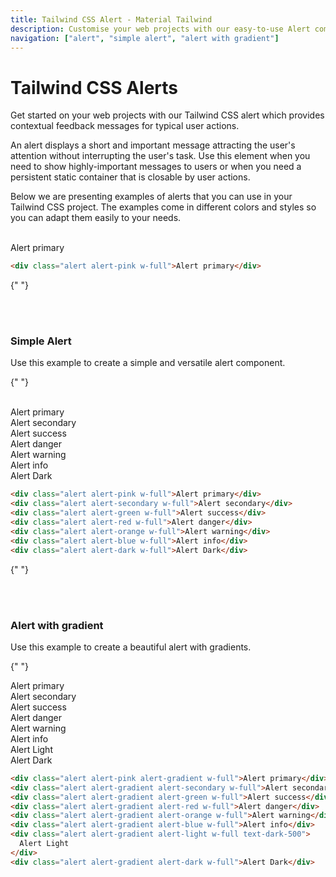 ```yaml
---
title: Tailwind CSS Alert - Material Tailwind
description: Customise your web projects with our easy-to-use Alert component for Tailwind CSS using Material Design guidelines.
navigation: ["alert", "simple alert", "alert with gradient"]
---
```


# Tailwind CSS Alerts

Get started on your web projects with our Tailwind CSS alert which provides contextual feedback messages for typical user actions.

An alert displays a short and important message attracting the user's attention without interrupting the user's task. Use this element when you need to show highly-important messages to users or when you need a persistent static container that is closable by user actions.

Below we are presenting examples of alerts that you can use in your Tailwind CSS project. The examples come in different colors and styles so you can adapt them easily to your needs.

<br />
<ComponentPreview id="alert">
  <div className="alert alert-pink mb-0 w-full">Alert primary</div>
</ComponentPreview>

```html showLineNumbers
<div class="alert alert-pink w-full">Alert primary</div>
```

{" "}

<br />
<br />

### Simple Alert

Use this example to create a simple and versatile alert component.

{" "}

<br />
<ComponentPreview id="simple-alert">
  <div className="alert alert-pink w-full">Alert primary</div>
  <div className="alert alert-secondary w-full">Alert secondary</div>
  <div className="alert alert-green w-full">Alert success</div>
  <div className="alert alert-red w-full">Alert danger</div>
  <div className="alert alert-orange w-full">Alert warning</div>
  <div className="alert alert-blue w-full">Alert info</div>
  <div className="alert alert-dark mb-0 w-full">Alert Dark</div>
</ComponentPreview>

```html showLineNumbers
<div class="alert alert-pink w-full">Alert primary</div>
<div class="alert alert-secondary w-full">Alert secondary</div>
<div class="alert alert-green w-full">Alert success</div>
<div class="alert alert-red w-full">Alert danger</div>
<div class="alert alert-orange w-full">Alert warning</div>
<div class="alert alert-blue w-full">Alert info</div>
<div class="alert alert-dark w-full">Alert Dark</div>
```

{" "}

<br />
<br />

### Alert with gradient

Use this example to create a beautiful alert with gradients.

{" "}
<br />
<ComponentPreview id="alert with gradient">
  <div className="alert alert-pink alert-gradient w-full">Alert primary</div>
  <div className="alert alert-gradient alert-secondary w-full">
    Alert secondary
  </div>
  <div className="alert alert-gradient alert-green w-full">Alert success</div>
  <div className="alert alert-gradient alert-red w-full">Alert danger</div>
  <div className="alert alert-gradient alert-orange w-full">Alert warning</div>
  <div className="alert alert-gradient alert-blue w-full">Alert info</div>
  <div className="alert alert-gradient alert-light w-full text-dark-500">
    Alert Light
  </div>
  <div className="alert alert-gradient alert-dark mb-0 w-full">Alert Dark</div>
</ComponentPreview>

```html showLineNumbers
<div class="alert alert-pink alert-gradient w-full">Alert primary</div>
<div class="alert alert-gradient alert-secondary w-full">Alert secondary</div>
<div class="alert alert-gradient alert-green w-full">Alert success</div>
<div class="alert alert-gradient alert-red w-full">Alert danger</div>
<div class="alert alert-gradient alert-orange w-full">Alert warning</div>
<div class="alert alert-gradient alert-blue w-full">Alert info</div>
<div class="alert alert-gradient alert-light w-full text-dark-500">
  Alert Light
</div>
<div class="alert alert-gradient alert-dark w-full">Alert Dark</div>
```
